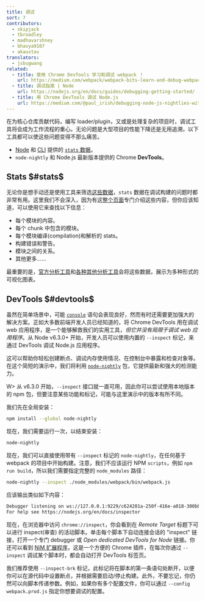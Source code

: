 ```yaml
---
title: 调试
sort: 7
contributors:
  - skipjack
  - tbroadley
  - madhavarshney
  - bhavya9107
  - akaustav
translators:
  - jsbugwang
related:
  - title: 使用 Chrome DevTools 学习和调试 webpack ！
    url: https://medium.com/webpack/webpack-bits-learn-and-debug-webpack-with-chrome-dev-tools-da1c5b19554
  - title: 调试指南 | Node
    url: https://nodejs.org/en/docs/guides/debugging-getting-started/
  - title: 用 Chrome DevTools 调试 Node.js
    url: https://medium.com/@paul_irish/debugging-node-js-nightlies-with-chrome-devtools-7c4a1b95ae27
---
```


在为核心仓库贡献代码，编写 loader/plugin，又或是处理复杂的项目时，调试工具将会成为工作流程的重心。无论问题是大型项目的性能下降还是无用追溯，以下工具都可以使这些问题变得不那么痛苦。

- [Node](/api/node/#stats-object) 和 [CLI](/api/cli/#common-options) 提供的 [`stats` 数据](/api/stats)。
- `node-nightly` 和 Node.js 最新版本提供的 Chrome **DevTools**。

## Stats $#stats$

无论你是想手动还是使用工具来筛选[这些数据](/api/stats)，`stats` 数据在调试构建的问题时都非常有用。这里我们不会深入，因为有这[整个页面](/api/stats)专门介绍这些内容，但你应该知道，可以使用它来查找以下信息：

- 每个模块的内容。
- 每个 chunk 中包含的模块。
- 每个模块编译(compilation)和解析的 stats。
- 构建错误和警告。
- 模块之间的关系。
- 其他更多……

最重要的是，[官方分析工具](https://github.com/webpack/analyse)和[各种其他分析工具](/guides/code-splitting/#bundle-analysis)会将这些数据，展示为多种形式的可视化图表。

## DevTools $#devtools$

虽然在简单场景中，可能 [`console`](https://nodejs.org/api/console.html) 语句会表现良好，然而有时还需要更加强大的解决方案。正如大多数前端开发人员已经知道的，将 Chrome DevTools 用在调试 web 应用程序，是一个能够解救我们的实用工具，_但它并没有局限于调试 web 应用程序_。从 Node v6.3.0+ 开始，开发人员可以使用内置的 `--inspect` 标记，来通过 DevTools 调试 Node.js 应用程序。

这可以帮助你轻松创建断点、调试内存使用情况、在控制台中暴露和检查对象等。在这个简短的演示中，我们将利用 [`node-nightly`](https://github.com/hemanth/node-nightly) 包，它提供最新和强大的检测能力。

W> 从 v6.3.0 开始，`--inspect` 接口就一直可用，因此你可以尝试使用本地版本的 npm 包，但要注意某些功能和标记，可能与这里演示中的版本有所不同。

我们先在全局安装：

```bash
npm install --global node-nightly
```

现在，我们需要运行一次，以结束安装：

```bash
node-nightly
```

现在，我们可以直接使用带有 `--inspect` 标记的 `node-nightly`，在任何基于 webpack 的项目中开始构建。注意，我们不应该运行 NPM `scripts`，例如 `npm run build`，所以我们需要指定完整的 `node_modules` 路径：

```bash
node-nightly --inspect ./node_modules/webpack/bin/webpack.js
```

应该输出类似如下内容：

```bash
Debugger listening on ws://127.0.0.1:9229/c624201a-250f-416e-a018-300bbec7be2c
For help see https://nodejs.org/en/docs/inspector
```

现在，在浏览器中访问 `chrome://inspect`，你会看到在 _Remote Target_ 标题下可以进行 inspect(审查) 的活动脚本。单击每个脚本下自动连接会话的 "inspect" 链接，打开一个专门 debugger 或 _Open dedicated DevTools for Node_ 链接。你还可以看到 [NiM 扩展程序](https://chrome.google.com/webstore/detail/nodejs-v8-inspector-manag/gnhhdgbaldcilmgcpfddgdbkhjohddkj)，这是一个方便的 Chrome 插件，在每次你通过 `--inspect` 调试某个脚本时，都会自动打开 DevTools 标签页。

我们推荐使用 `--inspect-brk` 标记，此标记将在脚本的第一条语句处断开，以便你可以在源代码中设置断点，并根据需要启动/停止构建。此外，不要忘记，你仍然可以向脚本传递参数。例如，如果你有多个配置文件，你可以通过 `--config webpack.prod.js` 指定你想要调试的配置。
